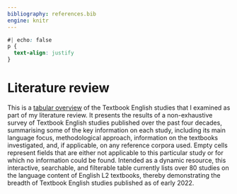 ```yaml
---
bibliography: references.bib
engine: knitr
---
```


```css
#| echo: false
p {
  text-align: justify
}
```

# Literature review

This is a [tabular overview](https://elenlefoll.github.io/TextbookEnglish/LitReviewTable.html) of the Textbook English studies that I examined as part of my literature review. It presents the results of a non-exhaustive survey of Textbook English studies published over the past four decades, summarising some of the key information on each study, including its main language focus, methodological approach, information on the textbooks investigated, and, if applicable, on any reference corpora used. Empty cells represent fields that are either not applicable to this particular study or for which no information could be found. Intended as a dynamic resource, this interactive, searchable, and filterable table currently lists over 80 studies on the language content of English L2 textbooks, thereby demonstrating the breadth of Textbook English studies published as of early 2022.
